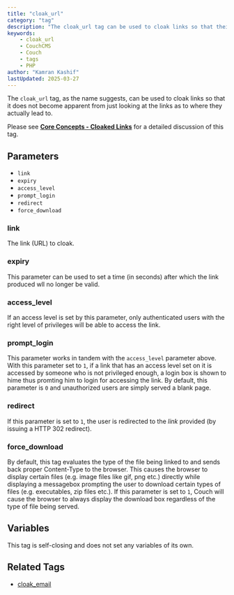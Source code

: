 ```yaml
---
title: "cloak_url"
category: "tag"
description: "The cloak_url tag can be used to cloak links so that their destination is not immediately apparent."
keywords:
    - cloak_url
    - CouchCMS
    - Couch
    - tags
    - PHP
author: "Kamran Kashif"
lastUpdated: 2025-03-27
---
```


The `cloak_url` tag, as the name suggests, can be used to cloak links so that it does not become apparent from just looking at the links as to where they actually lead to.

Please see [**Core Concepts - Cloaked Links**](../../concepts/cloaked-links.html) for a detailed discussion of this tag.

## Parameters

- `link`
- `expiry`
- `access_level`
- `prompt_login`
- `redirect`
- `force_download`

### link

The link (URL) to cloak.

### expiry

This parameter can be used to set a time (in seconds) after which the link produced wll no longer be valid.

### access_level

If an access level is set by this parameter, only authenticated users with the right level of privileges will be able to access the link.

### prompt_login

This parameter works in tandem with the `access_level` parameter above. With this parameter set to `1`, if a link that has an access level set on it is accessed by someone who is not privileged enough, a login box is shown to hime thus promting him to login for accessing the link.
By default, this parameter is `0` and unauthorized users are simply served a blank page.

### redirect

If this parameter is set to `1`, the user is redirected to the *link* provided (by issuing a HTTP 302 redirect).

### force_download

By default, this tag evaluates the type of the file being linked to and sends back proper Content-Type to the browser. This causes the browser to display certain files (e.g. image files like gif, png etc.) directly while displaying a messagebox prompting the user to download certain types of files (e.g. executables, zip files etc.).
If this parameter is set to `1`, Couch will cause the browser to always display the download box regardless of the type of file being served.

## Variables

This tag is self-closing and does not set any variables of its own.

## Related Tags

- [cloak_email](../cloak_email.html)
